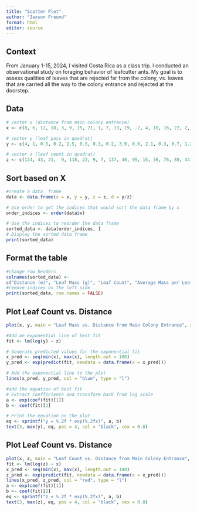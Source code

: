 ```yaml
---
title: "Scatter Plot"
author: "Jaxson Freund"
format: html
editor: source
---
```


## Context
From January 1-15, 2024, I visited Costa Rica as a class trip. I conducted an observational study on foraging behavior of leafcutter ants.  My goal is to assess qualities of leaves that are rejected far from the colony, vs. leaves that are carried all the way to the colony entrance and rejected at the doorstep.

## Data
```r
# vector x (distance from main colony entrance)
x <- c(0, 6, 12, 18, 3, 9, 15, 21, 1, 7, 13, 19, -2, 4, 10, 16, 22, 2, 8, 14, 20, -1, 5, 11, 17, 23)

# vector y (leaf pass in quadrat)
y <- c(4, 1, 0.5, 0.2, 2.5, 0.5, 0.3, 0.2, 3.9, 0.6, 2.1, 0.3, 0.7, 1.2, 1.4, 0.9, 0.4, , , , , , , , , )

# vector z (leaf count in quadrat)
z <- c(124, 43, 21,  9, 118, 22, 9, 7, 137, 46, 95, 15, 36, 76, 88, 44,  21, , , , , , , , , )

```

## Sort based on X
```r
#create a data  frame
data <- data.frame(x = x, y = y, z = z, d = y/z)

# Use order to get the indices that would sort the data frame by x
order_indices <- order(data$x)

# Use the indices to reorder the data frame
sorted_data <- data[order_indices, ]
# Display the sorted data frame
print(sorted_data)
```

## Format the table
```R
#change row headers
colnames(sorted_data) <-
c("Distance (m)", "Leaf Mass (g)", "Leaf Count", "Average Mass per Leaf")
#remove indices on the left side
print(sorted_data, row.names = FALSE)

```

## Plot Leaf Count vs. Distance
```R
plot(x, y, main = "Leaf Mass vs. Distance from Main Colony Entrance", xlab = "Distance (m)", ylab = "Leaf Mass (g)", col = "blue", pch = 16)

#Add an exponential line of best fit
fit <- lm(log(y) ~ x)

# Generate predicted values for the exponential fit
x_pred <- seq(min(x), max(x), length.out = 100)
y_pred <- exp(predict(fit, newdata = data.frame(x = x_pred)))

# Add the exponential line to the plot
lines(x_pred, y_pred, col = "blue", type = "l")

#add the equation of best fit
# Extract coefficients and transform back from log scale
a <- exp(coef(fit)[1])
b <- coef(fit)[2]

# Print the equation on the plot
eq <- sprintf("y = %.2f * exp(%.2fx)", a, b)
text(3, max(y), eq, pos = 4, col = "black", cex = 0.8)
```
## Plot Leaf Count vs. Distance
```R
plot(x, z, main = "Leaf Count vs. Distance from Main Colony Entrance", xlab = "Distance (m)", ylab = "Leaf Count", col = "red", pch = 16)
fit <- lm(log(z) ~ x)
x_pred <- seq(min(x), max(x), length.out = 100)
z_pred <- exp(predict(fit, newdata = data.frame(x = x_pred)))
lines(x_pred, z_pred, col = "red", type = "l")
a <- exp(coef(fit)[1])
b <- coef(fit)[2]
eq <- sprintf("z = %.2f * exp(%.2fx)", a, b)
text(3, max(z), eq, pos = 4, col = "black", cex = 0.8)
```